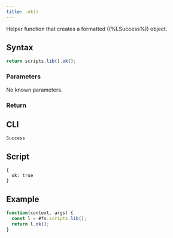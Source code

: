 ```yaml
---
title: .ok()
---
```


Helper function that creates a formatted ((%LSuccess%)) object.

## Syntax

```js
return scripts.lib().ok();
```

### Parameters

No known parameters.

### Return

## CLI

```
Success
```

## Script

```
{
  ok: true
}
```

## Example

```js
function(context, args) {
  const l = #fs.scripts.lib();
  return l.ok();
}
```
